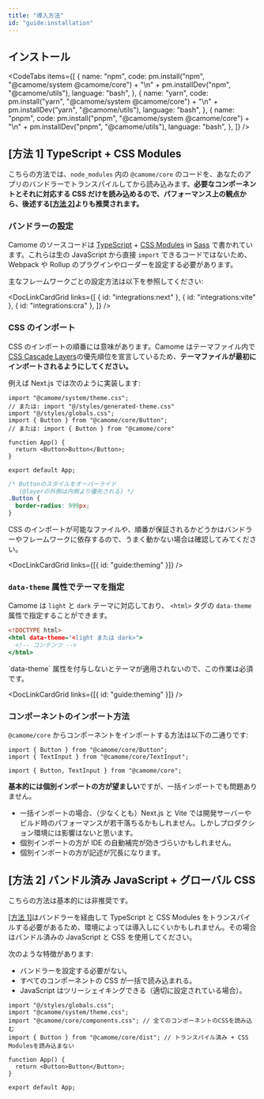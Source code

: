 ```yaml
---
title: "導入方法"
id: "guide:installation"
---
```


## インストール

<CodeTabs
  items={[
    {
      name: "npm",
      code:
        pm.install("npm", "@camome/system @camome/core") +
        "\n" +
        pm.installDev("npm", "@camome/utils"),
      language: "bash",
    },
    {
      name: "yarn",
      code:
        pm.install("yarn", "@camome/system @camome/core") +
        "\n" +
        pm.installDev("yarn", "@camome/utils"),
      language: "bash",
    },
    {
      name: "pnpm",
      code:
        pm.install("pnpm", "@camome/system @camome/core") +
        "\n" +
        pm.installDev("pnpm", "@camome/utils"),
      language: "bash",
    },
  ]}
/>

## [方法 1] TypeScript + CSS Modules

こちらの方法では、`node_modules` 内の `@camome/core` のコードを、あなたのアプリのバンドラーでトランスパイルしてから読み込みます。**必要なコンポーネントとそれに対応する CSS だけを読み込めるので、パフォーマンス上の観点から、後述する[[方法 2]](/docs/guide/installation#%E6%96%B9%E6%B3%95-2-%E3%83%90%E3%83%B3%E3%83%89%E3%83%AB%E6%B8%88%E3%81%BF-javascript--%E3%82%B0%E3%83%AD%E3%83%BC%E3%83%90%E3%83%AB-css)よりも推奨されます。**

### バンドラーの設定

Camome のソースコードは [TypeScript](https://www.typescriptlang.org/) + [CSS Modules](https://github.com/css-modules/css-modules) in [Sass](https://sass-lang.com/) で書かれています。これらは生の JavaScript から直接 `import` できるコードではないため、Webpack や Rollup のプラグインやローダーを設定する必要があります。

主なフレームワークごとの設定方法は以下を参照してください:

<DocLinkCardGrid
  links={[
    { id: "integrations:next" },
    { id: "integrations:vite" },
    { id: "integrations:cra" },
  ]}
/>

### CSS のインポート

CSS のインポートの順番には意味があります。Camome はテーマファイル内で [CSS Cascade Layers](https://developer.mozilla.org/ja/docs/Web/CSS/@layer)の優先順位を宣言しているため、**テーマファイルが最初にインポートされるようにしてください。**

例えば Next.js では次のように実装します:

```tsx:_app.tsx
import "@camome/system/theme.css";
// または: import "@/styles/generated-theme.css"
import "@/styles/globals.css";
import { Button } from "@camome/core/Button";
// または: import { Button } from "@camome/core"

function App() {
  return <Button>Button</Button>;
}

export default App;
```

```css:globals.css
/* Buttonのスタイルをオーバーライド
   (@layerの外側は内側より優先される) */
.Button {
  border-radius: 999px;
}
```

<Message status="info">
  CSS
  のインポートが可能なファイルや、順番が保証されるかどうかはバンドラーやフレームワークに依存するので、うまく動かない場合は確認してみてください。
</Message>

<DocLinkCardGrid links={[{ id: "guide:theming" }]} />

### `data-theme` 属性でテーマを指定

Camome は `light` と `dark` テーマに対応しており、 `<html>` タグの `data-theme` 属性で指定することができます。

```html:index.html
<!DOCTYPE html>
<html data-theme="<light または dark>">
  <!-- コンテンツ -->
</html>
```

<Message status="warn">
  `data-theme` 属性を付与しないとテーマが適用されないので、この作業は必須です。
</Message>

<DocLinkCardGrid links={[{ id: "guide:theming" }]} />

### コンポーネントのインポート方法

`@camome/core` からコンポーネントをインポートする方法は以下の二通りです:

```tsx:個別インポート
import { Button } from "@camome/core/Button";
import { TextInput } from "@camome/core/TextInput";
```

```tsx:一括インポート
import { Button, TextInput } from "@camome/core";
```

**基本的には個別インポートの方が望ましい**ですが、一括インポートでも問題ありません。

- 一括インポートの場合、（少なくとも）Next.js と Vite では開発サーバーやビルド時のパフォーマンスが若干落ちるかもしれません。しかしプロダクション環境には影響はないと思います。
- 個別インポートの方が IDE の自動補完が効きづらいかもしれません。
- 個別インポートの方が記述が冗長になります。

## [方法 2] バンドル済み JavaScript + グローバル CSS

<Message status="warn">こちらの方法は基本的には非推奨です。</Message>

[[方法 1]](#方法-1-typescript--css-modules)はバンドラーを経由して TypeScript と CSS Modules をトランスパイルする必要があるため、環境によっては導入しにくいかもしれません。その場合はバンドル済みの JavaScript と CSS を使用してください。

次のような特徴があります:

- バンドラーを設定する必要がない。
- すべてのコンポーネントの CSS が一括で読み込まれる。
- JavaScript はツリーシェイキングできる（適切に設定されている場合）。

```tsx:_app.tsx
import "@/styles/globals.css";
import "@camome/system/theme.css";
import "@camome/core/components.css"; // 全てのコンポーネントのCSSを読み込む
import { Button } from "@camome/core/dist"; // トランスパイル済み + CSS Modulesを読み込まない

function App() {
  return <Button>Button</Button>;
}

export default App;
```
